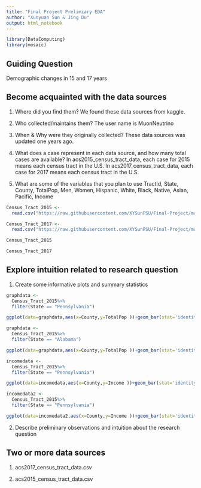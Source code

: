 ```yaml
---
title: "Final Project Prelimiary EDA"
author: "Xunyuan Sun & Jing Du"
output: html_notebook
---
```



```r
library(DataComputing)
library(mosaic)
```

## Guiding Question

Demographic changes in 15 and 17 years

## Become acquainted with the data sources

1. Where did you find them?
We found these data sources from kaggle.

2. Who collected/maintains them?
The user name is MuonNeutrino

3. When & Why were they originally collected?
These data sources was updated one years ago.

4. What does a case represent in each data source, and how many total cases are available?
In acs2015_census_tract_data, each case for 2015 means each census tract in the U.S.
In acs2017_census_tract_data, each case for 2017 means each census tract in the U.S.

5. What are some of the variables that you plan to use
TractId, State, County, TotalPop, Men, Women, Hispanic, White, Black, Native, Asian, Pacific, Income

```r
Census_Tract_2015 <-
  read.csv("https://raw.githubusercontent.com/XYSunPSU/Final-Project/master/acs2015_census_tract_data.csv", header = T)

Census_Tract_2017 <-
  read.csv("https://raw.githubusercontent.com/XYSunPSU/Final-Project/master/acs2017_census_tract_data.csv", header = T)
```


```r
Census_Tract_2015
```


```r
Census_Tract_2017
```

## Explore intuition related to research question
1. Create some informative plots and summary statistics 
```r
graphdata <-
  Census_Tract_2015%>%
  filter(State == "Pennsylvania")

ggplot(data=graphdata,aes(x=County,y=TotalPop ))+geom_bar(stat='identity',position='stack', width=.9) 
```
```r

graphdata <-
  Census_Tract_2015%>%
  filter(State == "Alabama")

ggplot(data=graphdata,aes(x=County,y=TotalPop ))+geom_bar(stat='identity',position='stack', width=.9) 

```
```r

incomedata <-
  Census_Tract_2015%>%
  filter(State == "Pennsylvania")

ggplot(data=incomedata,aes(x=County,y=Income ))+geom_bar(stat='identity',position='stack', width=.9) 

```
```r
incomedata2 <-
  Census_Tract_2015%>%
  filter(State == "Pennsylvania")

ggplot(data=incomedata2,aes(x=County,y=Income ))+geom_bar(stat='identity',position='stack', width=.9) 
```

  

2. Describe preliminary observations and intuition about the research question



## Two or more data sources

1.  acs2017_census_tract_data.csv

2.  acs2015_census_tract_data.csv

